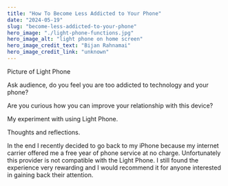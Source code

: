 ```yaml
---
title: "How To Become Less Addicted to Your Phone"
date: "2024-05-19"
slug: "become-less-addicted-to-your-phone"
hero_image: "./light-phone-functions.jpg"
hero_image_alt: "light phone on home screen"
hero_image_credit_text: "Bijan Rahnamai"
hero_image_credit_link: "unknown"
---
```


Picture of Light Phone

Ask audience, do you feel you are too addicted to technology and your phone?

Are you curious how you can improve your relationship with this device?

My experiment with using Light Phone.

Thoughts and reflections.

In the end I recently decided to go back to my iPhone because my internet carrier offered me a free year of phone service at no charge.
Unfortunately this provider is not compatible with the Light Phone.
I still found the experience very rewarding and I would recommend it for anyone interested in gaining back their attention.

